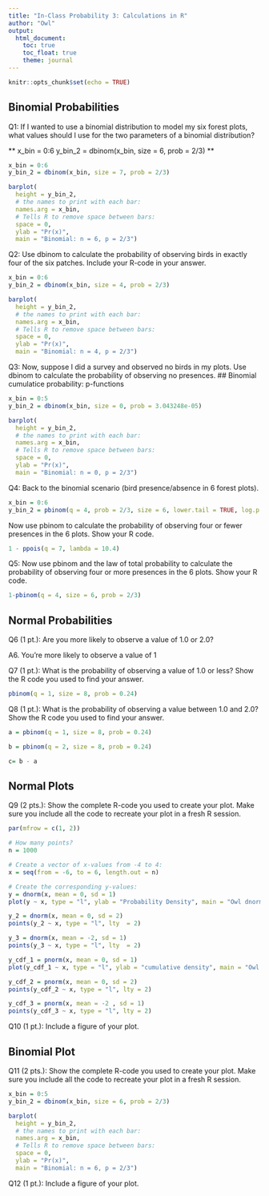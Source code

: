 ```yaml
---
title: "In-Class Probability 3: Calculations in R"
author: "Owl"
output: 
  html_document:
    toc: true
    toc_float: true
    theme: journal
---
```

```r
knitr::opts_chunk$set(echo = TRUE)

```

## Binomial Probabilities

Q1: If I wanted to use a binomial distribution to model my six forest plots, what values should I use for the two parameters of a binomial distribution?

** x_bin = 0:6
y_bin_2 = dbinom(x_bin, size = 6, prob = 2/3) **

```r
x_bin = 0:6
y_bin_2 = dbinom(x_bin, size = 7, prob = 2/3)

barplot(
  height = y_bin_2,
  # the names to print with each bar:
  names.arg = x_bin,
  # Tells R to remove space between bars:
  space = 0,
  ylab = "Pr(x)",
  main = "Binomial: n = 6, p = 2/3")
```
Q2: Use dbinom to calculate the probability of observing birds in exactly four of the six patches. Include your R-code in your answer.

```r

x_bin = 0:6
y_bin_2 = dbinom(x_bin, size = 4, prob = 2/3)

barplot(
  height = y_bin_2,
  # the names to print with each bar:
  names.arg = x_bin,
  # Tells R to remove space between bars:
  space = 0,
  ylab = "Pr(x)",
  main = "Binomial: n = 4, p = 2/3")
```

Q3: Now, suppose I did a survey and observed no birds in my plots. Use dbinom to calculate the probability of observing no presences.
## Binomial cumulatice probability: p-functions

```r

x_bin = 0:5
y_bin_2 = dbinom(x_bin, size = 0, prob = 3.043248e-05)

barplot(
  height = y_bin_2,
  # the names to print with each bar:
  names.arg = x_bin,
  # Tells R to remove space between bars:
  space = 0,
  ylab = "Pr(x)",
  main = "Binomial: n = 0, p = 2/3")

```


Q4: Back to the binomial scenario (bird presence/absence in 6 forest plots).

```r
x_bin = 0:6
y_bin_2 = pbinom(q = 4, prob = 2/3, size = 6, lower.tail = TRUE, log.p = FALSE)


```


Now use pbinom to calculate the probability of observing four or fewer presences in the 6 plots. Show your R code.
```r
1 - ppois(q = 7, lambda = 10.4)

```

Q5: Now use pbinom and the law of total probability to calculate the probability of observing four or more presences in the 6 plots. Show your R code.

```r
1-pbinom(q = 4, size = 6, prob = 2/3)
```

## Normal Probabilities

Q6 (1 pt.): Are you more likely to observe a value of 1.0 or 2.0?

A6. You’re more likely to observe a value of 1

Q7 (1 pt.): What is the probability of observing a value of 1.0 or less? Show the R code you used to find your answer.

```r
pbinom(q = 1, size = 8, prob = 0.24)
```


Q8 (1 pt.): What is the probability of observing a value between 1.0 and 2.0? Show the R code you used to find your answer.

```r
a = pbinom(q = 1, size = 8, prob = 0.24)

b = pbinom(q = 2, size = 8, prob = 0.24)

c= b - a

```

## Normal Plots

Q9 (2 pts.): Show the complete R-code you used to create your plot. Make sure you include all the code to recreate your plot in a fresh R session.

```r
par(mfrow = c(1, 2))

# How many points?
n = 1000

# Create a vector of x-values from -4 to 4:
x = seq(from = -6, to = 6, length.out = n)

# Create the corresponding y-values:
y = dnorm(x, mean = 0, sd = 1)
plot(y ~ x, type = "l", ylab = "Probability Density", main = "Owl dnorm plot")

y_2 = dnorm(x, mean = 0, sd = 2)
points(y_2 ~ x, type = "l", lty  = 2)

y_3 = dnorm(x, mean = -2, sd = 1)
points(y_3 ~ x, type = "l", lty  = 2)

y_cdf_1 = pnorm(x, mean = 0, sd = 1)
plot(y_cdf_1 ~ x, type = "l", ylab = "cumulative density", main = "Owl pnorm plot")

y_cdf_2 = pnorm(x, mean = 0, sd = 2)
points(y_cdf_2 ~ x, type = "l", lty = 2)

y_cdf_3 = pnorm(x, mean = -2 , sd = 1)
points(y_cdf_3 ~ x, type = "l", lty = 2)
```


Q10 (1 pt.): Include a figure of your plot.

## Binomial Plot

Q11 (2 pts.): Show the complete R-code you used to create your plot. Make sure you include all the code to recreate your plot in a fresh R session.


```r
x_bin = 0:5
y_bin_2 = dbinom(x_bin, size = 6, prob = 2/3)

barplot(
  height = y_bin_2,
  # the names to print with each bar:
  names.arg = x_bin,
  # Tells R to remove space between bars:
  space = 0,
  ylab = "Pr(x)",
  main = "Binomial: n = 6, p = 2/3")

```


Q12 (1 pt.): Include a figure of your plot.